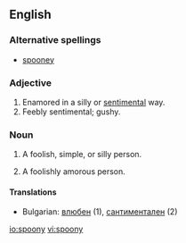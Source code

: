 ==English==

===Alternative spellings===
*[[spooney]]

===Adjective===
{{en-adj|spoon|ier}}

# Enamored in a silly or [[sentimental]] way.
# Feebly sentimental; gushy.

===Noun===
{{en-noun|spoonies}}

# {{informal}} A foolish, simple, or silly person.
# {{informal}} A foolishly amorous person.

====Translations====
*Bulgarian: [[влюбен]] {{m}} (1), [[сантиментален]] {{m}} (2)

[[io:spoony]]
[[vi:spoony]]